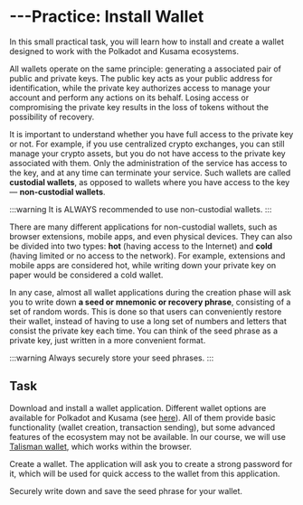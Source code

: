 # ---Practice: Install Wallet

In this small practical task, you will learn how to install and create a wallet designed to work with the Polkadot and Kusama ecosystems.

All wallets operate on the same principle: generating a associated pair of public and private keys. The public key acts as your public address for identification, while the private key authorizes access to manage your account and perform any actions on its behalf. Losing access or compromising the private key results in the loss of tokens without the possibility of recovery.

It is important to understand whether you have full access to the private key or not. For example, if you use centralized crypto exchanges, you can still manage your crypto assets, but you do not have access to the private key associated with them. Only the administration of the service has access to the key, and at any time can terminate your service. Such wallets are called **custodial wallets**, as opposed to wallets where you have access to the key — **non-custodial wallets**.

:::warning
It is ALWAYS recommended to use non-custodial wallets.
:::

There are many different applications for non-custodial wallets, such as browser extensions, mobile apps, and even physical devices. They can also be divided into two types: **hot** (having access to the Internet) and **cold** (having limited or no access to the network). For example, extensions and mobile apps are considered hot, while writing down your private key on paper would be considered a cold wallet.

In any case, almost all wallet applications during the creation phase will ask you to write down **a seed or mnemonic or recovery phrase**, consisting of a set of random words. This is done so that users can conveniently restore their wallet, instead of having to use a long set of numbers and letters that consist the private key each time. You can think of the seed phrase as a private key, just written in a more convenient format.

:::warning
  Always securely store your seed phrases.
:::

## Task




<Task caption="Step 1:">Download and install a wallet application. Different wallet options are available for Polkadot and Kusama (see [here](https://wiki.polkadot.network/docs/wallets-and-extensions)). All of them provide basic functionality (wallet creation, transaction sending), but some advanced features of the ecosystem may not be available. In our course, we will use [Talisman wallet](https://www.talisman.xyz/), which works within the browser.</Task>

<Task caption="Step 2:">Create a wallet. The application will ask you to create a strong password for it, which will be used for quick access to the wallet from this application.</Task>

<Task caption="Step 3:">Securely write down and save the seed phrase for your wallet.</Task>

